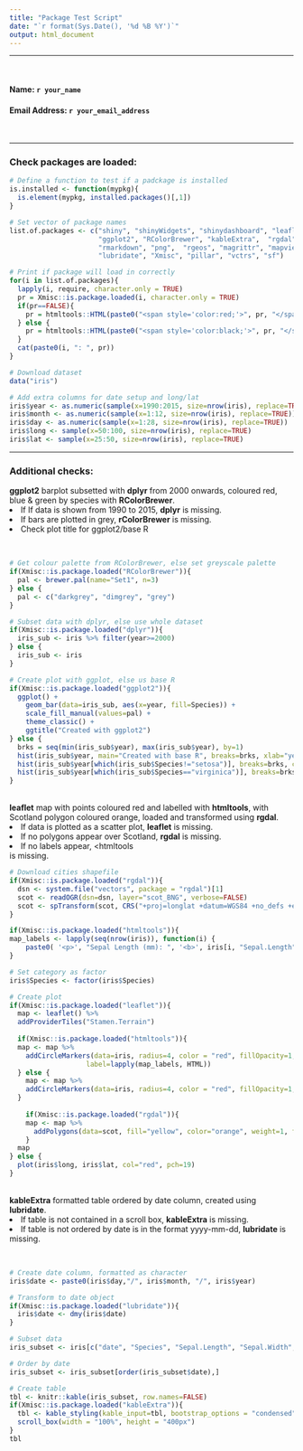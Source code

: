 ```yaml
---
title: "Package Test Script"
date: "`r format(Sys.Date(), '%d %B %Y')`"
output: html_document
---
```


<hr style="border-color: black; border-width: 2px;">
<br>
<h4> Name: `r your_name` </h4>
<h4> Email Address: `r your_email_address` </h4><br>

<hr style="border-color: black; border-width: 2px;">

<h3>Check packages are loaded:</h3>

```r
# Define a function to test if a padckage is installed
is.installed <- function(mypkg){
  is.element(mypkg, installed.packages()[,1])
}

# Set vector of package names
list.of.packages <- c("shiny", "shinyWidgets", "shinydashboard", "leaflet", "dplyr", 
                      "ggplot2", "RColorBrewer", "kableExtra",  "rgdal", "raster", "htmltools",
                      "rmarkdown", "png",  "rgeos", "magrittr", "mapview", "knitr",
                      "lubridate", "Xmisc", "pillar", "vctrs", "sf") 

# Print if package will load in correctly
for(i in list.of.packages){
  lapply(i, require, character.only = TRUE)
  pr = Xmisc::is.package.loaded(i, character.only = TRUE)
  if(pr==FALSE){
    pr = htmltools::HTML(paste0("<span style='color:red;'>", pr, "</span><br>"))
  } else {
    pr = htmltools::HTML(paste0("<span style='color:black;'>", pr, "</span><br>"))
  }
  cat(paste0(i, ": ", pr))
}

# Download dataset
data("iris")

# Add extra columns for date setup and long/lat
iris$year <- as.numeric(sample(x=1990:2015, size=nrow(iris), replace=TRUE))
iris$month <- as.numeric(sample(x=1:12, size=nrow(iris), replace=TRUE))
iris$day <- as.numeric(sample(x=1:28, size=nrow(iris), replace=TRUE))
iris$long <- sample(x=50:100, size=nrow(iris), replace=TRUE)
iris$lat <- sample(x=25:50, size=nrow(iris), replace=TRUE)
```

<hr style="border-color: black; border-width: 2px;">

<h3> Additional checks: </h3>

<b>ggplot2</b> barplot subsetted with <b>dplyr</b> from 2000 onwards, coloured red, blue & green by species with <b>RColorBrewer</b>.
<li>If If data is shown from 1990 to 2015, <b>dplyr</b> is missing.</li>
<li>If bars are plotted in grey, <b>rColorBrewer</b> is missing.</li>
<li>Check plot title for ggplot2/base R</li><br>
```r
# Get colour palette from RColorBrewer, else set greyscale palette
if(Xmisc::is.package.loaded("RColorBrewer")){
  pal <- brewer.pal(name="Set1", n=3)
} else {
  pal <- c("darkgrey", "dimgrey", "grey")
}

# Subset data with dplyr, else use whole dataset
if(Xmisc::is.package.loaded("dplyr")){
  iris_sub <- iris %>% filter(year>=2000)
} else {
  iris_sub <- iris 
}

# Create plot with ggplot, else us base R
if(Xmisc::is.package.loaded("ggplot2")){
  ggplot() +
    geom_bar(data=iris_sub, aes(x=year, fill=Species)) +
    scale_fill_manual(values=pal) +
    theme_classic() + 
    ggtitle("Created with ggplot2")
} else {
  brks = seq(min(iris_sub$year), max(iris_sub$year), by=1)
  hist(iris_sub$year, main="Created with base R", breaks=brks, xlab="year", ylab="count", col=pal[1])
  hist(iris_sub$year[which(iris_sub$Species!="setosa")], breaks=brks, col=pal[2], add=TRUE)
  hist(iris_sub$year[which(iris_sub$Species=="virginica")], breaks=brks, col=pal[3], add=TRUE)
}

```

<br>
<b>leaflet</b> map with points coloured red and labelled with <b>htmltools</b>, with Scotland polygon coloured orange, loaded and transformed using <b>rgdal</b>.
<li>If data is plotted as a scatter plot, <b>leaflet</b> is missing. </li>
<li>If no polygons appear over Scotland, <b>rgdal</b> is missing. </li>
<li>If no labels appear, <htmltools</li> is missing. </li>

```r
# Download cities shapefile
if(Xmisc::is.package.loaded("rgdal")){
  dsn <- system.file("vectors", package = "rgdal")[1]
  scot <- readOGR(dsn=dsn, layer="scot_BNG", verbose=FALSE)
  scot <- spTransform(scot, CRS("+proj=longlat +datum=WGS84 +no_defs +ellps=WGS84 +towgs84=0,0,0"))
}

if(Xmisc::is.package.loaded("htmltools")){
map_labels <- lapply(seq(nrow(iris)), function(i) {
    paste0( '<p>', "Sepal Length (mm): ", '<b>', iris[i, "Sepal.Length"], '</b>')})
}

# Set category as factor
iris$Species <- factor(iris$Species)

# Create plot
if(Xmisc::is.package.loaded("leaflet")){
  map <- leaflet() %>%
  addProviderTiles("Stamen.Terrain") 
  
  if(Xmisc::is.package.loaded("htmltools")){
  map <- map %>%
    addCircleMarkers(data=iris, radius=4, color = "red", fillOpacity=1, stroke=FALSE,
                   label=lapply(map_labels, HTML))
  } else {
    map <- map %>%
    addCircleMarkers(data=iris, radius=4, color = "red", fillOpacity=1, stroke=FALSE)
  }
  
    if(Xmisc::is.package.loaded("rgdal")){
    map <- map %>%
      addPolygons(data=scot, fill="yellow", color="orange", weight=1, fillOpacity=1)
    }
  map
} else {
  plot(iris$long, iris$lat, col="red", pch=19)
}

```

<br>
<b>kableExtra</b> formatted table ordered by date column, created using <b>lubridate</b>.
<li>If table is not contained in a scroll box, <b>kableExtra</b> is missing. </li>
<li>If table is not ordered by date is in the format yyyy-mm-dd, <b>lubridate</b> is missing. </li><br>
```r
# Create date column, formatted as character
iris$date <- paste0(iris$day,"/", iris$month, "/", iris$year)

# Transform to date object
if(Xmisc::is.package.loaded("lubridate")){
  iris$date <- dmy(iris$date)
}

# Subset data
iris_subset <- iris[c("date", "Species", "Sepal.Length", "Sepal.Width", "Petal.Length", "Petal.Width")]

# Order by date
iris_subset <- iris_subset[order(iris_subset$date),]

# Create table
tbl <- knitr::kable(iris_subset, row.names=FALSE) 
if(Xmisc::is.package.loaded("kableExtra")){
  tbl <- kable_styling(kable_input=tbl, bootstrap_options = "condensed") %>%
  scroll_box(width = "100%", height = "400px")
}
tbl
```

<br><br><br>

